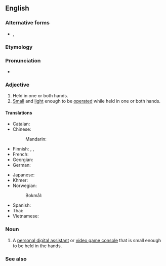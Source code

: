 {{also|handheld}}
==English==

===Alternative forms===
* {{l|en|hand held}}, {{l|en|handheld}}

===Etymology===
{{compound|en|hand|held}}

===Pronunciation===
* {{IPA|/ˈhændˌhɛld/|lang=en}}

===Adjective===
{{en-adj|-|head=[[hand]]-[[held]]}}

# Held in one or both hands.
# [[small|Small]] and [[light]] enough to be [[operate]]d while held in one or both hands.

====Translations====
{{trans-top|held in one hand}}
* Catalan: {{t+|ca|mac}}
* Chinese:
*: Mandarin: {{t|cmn|[[手提式]][[的]]|tr=shǒutíshì de}}
* Finnish: {{t|fi|[[käsi]]-}}, {{t+|fi|kannettava}}, {{t+|fi|käsikäyttöinen}}
* French: {{t-needed|fr}}
* Georgian: {{t|ka|ხელის}}
* German: {{t-needed|de}}
{{trans-mid}}
* Japanese: {{t-needed|ja}}
* Khmer: {{t-needed|km}}
* Norwegian:
*: Bokmål: {{t|nb|håndholdt}}
* Spanish: {{t-needed|es}}
* Thai: {{t-needed|th}}
* Vietnamese: {{t|vi|cầm tay}}
{{trans-bottom}}

===Noun===
{{en-noun}}

# {{lb|en|computing}} A [[personal digital assistant]] or [[video game console]] that is small enough to be held in the hands.

===See also===
{{wikipedia}}